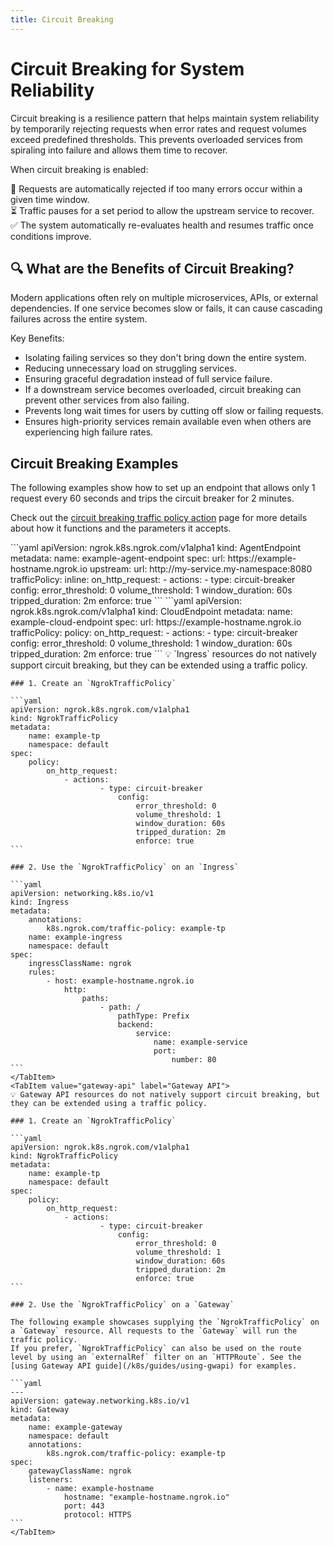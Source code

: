 ```yaml
---
title: Circuit Breaking
---
```



# Circuit Breaking for System Reliability

Circuit breaking is a resilience pattern that helps maintain system reliability by temporarily rejecting requests when error rates and request volumes exceed predefined thresholds. This prevents overloaded services from spiraling into failure and allows them time to recover.

When circuit breaking is enabled:

🚨 Requests are automatically rejected if too many errors occur within a given time window. <br />
⏳ Traffic pauses for a set period to allow the upstream service to recover. <br />
✅ The system automatically re-evaluates health and resumes traffic once conditions improve. <br />


## 🔍 What are the Benefits of Circuit Breaking?

Modern applications often rely on multiple microservices, APIs, or external dependencies.
If one service becomes slow or fails, it can cause cascading failures across the entire system.

Key Benefits:

- Isolating failing services so they don't bring down the entire system.
- Reducing unnecessary load on struggling services.
- Ensuring graceful degradation instead of full service failure.
- If a downstream service becomes overloaded, circuit breaking can prevent other services from also failing.
- Prevents long wait times for users by cutting off slow or failing requests.
- Ensures high-priority services remain available even when others are experiencing high failure rates.

## Circuit Breaking Examples

The following examples show how to set up an endpoint that allows only 1 request every 60 seconds and trips the circuit breaker for 2 minutes.

Check out the [circuit breaking traffic policy action](/traffic-policy/actions/circuit-breaker/) page for more details about how it functions and the parameters it accepts.

<Tabs groupId="kind" queryString="kind">
	<TabItem value="agent-endpoint" label="AgentEndpoint" default>
	```yaml
	apiVersion: ngrok.k8s.ngrok.com/v1alpha1
	kind: AgentEndpoint
	metadata:
		name: example-agent-endpoint
	spec:
		url: https://example-hostname.ngrok.io
		upstream:
			url: http://my-service.my-namespace:8080
		trafficPolicy:
			inline:
				on_http_request:
					- actions:
							- type: circuit-breaker
								config:
									error_threshold: 0
									volume_threshold: 1
									window_duration: 60s
									tripped_duration: 2m
									enforce: true
	```
	</TabItem>
	<TabItem value="cloud-endpoint" label="CloudEndpoint">
	```yaml
	apiVersion: ngrok.k8s.ngrok.com/v1alpha1
	kind: CloudEndpoint
	metadata:
		name: example-cloud-endpoint
	spec:
		url: https://example-hostname.ngrok.io
		trafficPolicy:
			policy:
				on_http_request:
					- actions:
							- type: circuit-breaker
								config:
									error_threshold: 0
									volume_threshold: 1
									window_duration: 60s
									tripped_duration: 2m
									enforce: true
	```
	</TabItem>
	<TabItem value="ingress" label="Ingress">
	💡 `Ingress` resources do not natively support circuit breaking, but they can be extended using a traffic policy.

	### 1. Create an `NgrokTrafficPolicy`

	```yaml
	apiVersion: ngrok.k8s.ngrok.com/v1alpha1
	kind: NgrokTrafficPolicy
	metadata:
		name: example-tp
		namespace: default
	spec:
		policy:
			on_http_request:
				- actions:
						- type: circuit-breaker
							config:
								error_threshold: 0
								volume_threshold: 1
								window_duration: 60s
								tripped_duration: 2m
								enforce: true
	```

	### 2. Use the `NgrokTrafficPolicy` on an `Ingress`

	```yaml
	apiVersion: networking.k8s.io/v1
	kind: Ingress
	metadata:
		annotations:
			k8s.ngrok.com/traffic-policy: example-tp
		name: example-ingress
		namespace: default
	spec:
		ingressClassName: ngrok
		rules:
			- host: example-hostname.ngrok.io
				http:
					paths:
						- path: /
							pathType: Prefix
							backend:
								service:
									name: example-service
									port:
										number: 80
	```
	</TabItem>
	<TabItem value="gateway-api" label="Gateway API">
	💡 Gateway API resources do not natively support circuit breaking, but they can be extended using a traffic policy.

	### 1. Create an `NgrokTrafficPolicy`

	```yaml
	apiVersion: ngrok.k8s.ngrok.com/v1alpha1
	kind: NgrokTrafficPolicy
	metadata:
		name: example-tp
		namespace: default
	spec:
		policy:
			on_http_request:
				- actions:
						- type: circuit-breaker
							config:
								error_threshold: 0
								volume_threshold: 1
								window_duration: 60s
								tripped_duration: 2m
								enforce: true
	```

	### 2. Use the `NgrokTrafficPolicy` on a `Gateway`

	The following example showcases supplying the `NgrokTrafficPolicy` on a `Gateway` resource. All requests to the `Gateway` will run the traffic policy.
	If you prefer, `NgrokTrafficPolicy` can also be used on the route level by using an `externalRef` filter on an `HTTPRoute`. See the [using Gateway API guide](/k8s/guides/using-gwapi) for examples.

	```yaml
	---
	apiVersion: gateway.networking.k8s.io/v1
	kind: Gateway
	metadata:
		name: example-gateway
		namespace: default
		annotations:
			k8s.ngrok.com/traffic-policy: example-tp
	spec:
		gatewayClassName: ngrok
		listeners:
			- name: example-hostname
				hostname: "example-hostname.ngrok.io"
				port: 443
				protocol: HTTPS
	```
	</TabItem>
</Tabs>
